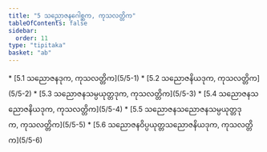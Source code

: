 ```yaml
---
title: "5 သညောဇနဂေါစ္ဆက, ကုသလတ္တိက"
tableOfContents: false
sidebar:
  order: 11
type: "tipitaka"
basket: "ab"
---
```



<DynamicBreadcrumb />



<TableOfContents>
* [5.1 သညောဇနဒုက, ကုသလတ္တိက](5/5-1)
* [5.2 သညောဇနိယဒုက, ကုသလတ္တိက](5/5-2)
* [5.3 သညောဇနသမ္ပယုတ္တဒုက, ကုသလတ္တိက](5/5-3)
* [5.4 သညောဇနသညောဇနိယဒုက, ကုသလတ္တိက](5/5-4)
* [5.5 သညောဇနသညောဇနသမ္ပယုတ္တဒုက, ကုသလတ္တိက](5/5-5)
* [5.6 သညောဇနဝိပ္ပယုတ္တသညောဇနိယဒုက, ကုသလတ္တိက](5/5-6)
</TableOfContents>
